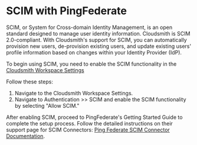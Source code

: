 
# SCIM with PingFederate

SCIM, or System for Cross-domain Identity Management, is an open standard designed to manage user identity information. Cloudsmith is SCIM 2.0-compliant. With Cloudsmith's support for SCIM, you can automatically provision new users, de-provision existing users, and update existing users' profile information based on changes within your Identity Provider (IdP).

To begin using SCIM, you need to enable the SCIM functionality in the [Cloudsmith Workspace Settings](/getting-started/workspaces#scim)

Follow these steps:

1. Navigate to the Cloudsmith Workspace Settings.
2. Navigate to Authentication >> SCIM and enable the SCIM functionality by selecting "Allow SCIM."

<BlockImage src={img_scim_steps} alt=""></BlockImage>

After enabling SCIM, proceed to PingFederate's Getting Started Guide to complete the setup process. Follow the detailed instructions on their support page for SCIM Connectors: [Ping Federate SCIM Connector Documentation](https://docs.pingidentity.com/r/en-us/pingfederate-scim-connector/pingfederate_scim_connector).
